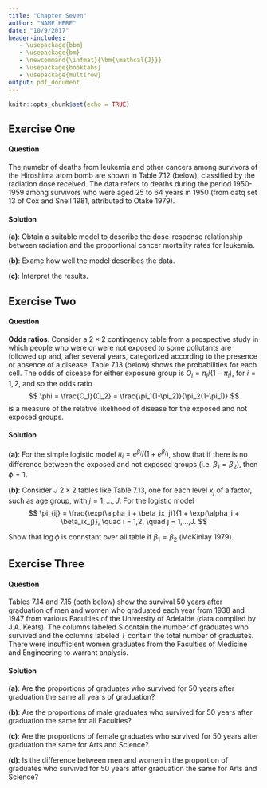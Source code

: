 ```yaml
---
title: "Chapter Seven"
author: "NAME HERE"
date: "10/9/2017"
header-includes:
   - \usepackage{bbm}
   - \usepackage{bm}
   - \newcommand{\infmat}{\bm{\mathcal{J}}}
   - \usepackage{booktabs}
   - \usepackage{multirow}
output: pdf_document
---
```


```r
knitr::opts_chunk$set(echo = TRUE)
```

## Exercise One
#### Question
The numebr of deaths from leukemia and other cancers among survivors of the Hiroshima atom bomb are shown in Table 7.12 (below), classified by the radiation dose received. The data refers to deaths during the period 1950-1959 among survivors who were aged 25 to 64 years in 1950 (from datq set 13 of Cox and Snell 1981, attributed to Otake 1979).

\begin{center}
\begin{tabular}{@{}lcccccc@{}}
\toprule
              & \multicolumn{6}{c}{Radiation Dose (rads)}  \\
Deaths        & 0   & 1-9 & 10-49 & 50-99 & 100-199 & 200+ \\ \midrule
Leukemia      & 13  & 5   & 5     & 3     & 4       & 18   \\
Other Cancers & 378 & 200 & 151   & 47    & 31      & 33   \\ \midrule
Total Cancers & 391 & 205 & 156   & 50    & 35      & 51   \\ \bottomrule
\end{tabular}
\end{center}

#### Solution
**(a)**: Obtain a suitable model to describe the dose-response relationship between radiation and the proportional cancer mortality rates for leukemia.

**(b)**: Exame how well the model describes the data.

**(c)**: Interpret the results.


## Exercise Two
#### Question
**Odds ratios**. Consider a $2\times2$ contingency table from a prospective study in which people who were or were not exposed to some pollutants are followed up and, after several years, categorized according to the presence or absence of a disease. Table 7.13 (below) shows the probabilities for each cell. The odds of disease for either exposure group is $O_i = \pi_i/(1-\pi_i)$, for $i = 1, 2,$ and so the odds ratio
$$
\phi = \frac{O_1}{O_2} = \frac{\pi_1(1-\pi_2)}{\pi_2(1-\pi_1)}
$$
is a measure of the relative likelihood of disease for the exposed and not exposed groups.

\begin{center}
\begin{tabular}{@{}lcc@{}}
\toprule
            & Diseased & Not diseased \\ \midrule
Exposed     & $\pi_1$  & $1-\pi_1$    \\
Not exposed & $\pi_2$  & $1-\pi_2$    \\ \bottomrule
\end{tabular}
\end{center}

#### Solution
**(a)**: For the simple logistic model $\pi_i = e^{\beta_i}/(1+e^{\beta_i})$, show that if there is no difference between the exposed and not exposed groups (i.e. $\beta_1 = \beta_2$), then $\phi = 1$.

**(b)**: Consider $J$ $2\times2$ tables like Table 7.13, one for each level $x_j$ of a factor, such as age group, with $j = 1,...,J$. For the logistic model
$$
\pi_{ij} = \frac{\exp(\alpha_i + \beta_ix_j)}{1 + \exp(\alpha_i + \beta_ix_j)}, \quad i = 1,2, \quad j = 1,...,J.
$$

Show that $\log\phi$ is connstant over all table if $\beta_1 = \beta_2$ (McKinlay 1979).


## Exercise Three
#### Question
Tables 7.14 and 7.15 (both below) show the survival 50 years after graduation of men and women who graduated each year from 1938 and 1947 from various Faculties of the University of Adelaide (data compiled by J.A. Keats). The columns labeled $S$ contain the number of graduates who survived and the columns labeled $T$ contain the total number of graduates. There were insufficient women graduates from the Faculties of Medicine and Engineering to warrant analysis.

\begin{center}
\begin{tabular}{@{}crrrrrrrr@{}}
\toprule
Year       & \multicolumn{8}{c}{Faculty}                                                                                                                                                                   \\
of         & \multicolumn{2}{c}{Medicine}                  & \multicolumn{2}{c}{Arts}                      & \multicolumn{2}{c}{Science}                   & \multicolumn{2}{c}{Engineering}               \\
Graduation & \multicolumn{1}{c}{S} & \multicolumn{1}{c}{T} & \multicolumn{1}{c}{S} & \multicolumn{1}{c}{T} & \multicolumn{1}{c}{S} & \multicolumn{1}{c}{T} & \multicolumn{1}{c}{S} & \multicolumn{1}{c}{T} \\ \midrule
1938       & 18                    & 22                    & 16                    & 30                    & 9                     & 14                    & 10                    & 16                    \\
1939       & 16                    & 23                    & 13                    & 22                    & 9                     & 12                    & 7                     & 11                    \\
1940       & 7                     & 17                    & 11                    & 25                    & 12                    & 19                    & 12                    & 15                    \\
1941       & 12                    & 25                    & 12                    & 14                    & 12                    & 15                    & 8                     & 9                     \\
1942       & 24                    & 50                    & 8                     & 12                    & 20                    & 28                    & 5                     & 7                     \\
1943       & 16                    & 21                    & 11                    & 20                    & 16                    & 21                    & 1                     & 2                     \\
1944       & 22                    & 32                    & 4                     & 10                    & 25                    & 31                    & 16                    & 22                    \\
1945       & 12                    & 14                    & 4                     & 12                    & 32                    & 38                    & 19                    & 25                    \\
1946       & 22                    & 34                    &                       &                       & 4                     & 5                     &                       &                       \\
1947       & 28                    & 37                    & 13                    & 23                    & 25                    & 31                    & 25                    & 35                    \\
Total      & 177                   & 275                   & 92                    & 168                   & 164                   & 214                   & 103                   & 142                   \\ \bottomrule
\end{tabular}

\begin{tabular}{@{}crrrr@{}}
\toprule
Year       & \multicolumn{4}{c}{Faculty}                                                                   \\
of         & \multicolumn{2}{c}{Arts}                      & \multicolumn{2}{c}{Science}                   \\
Graduation & \multicolumn{1}{c}{S} & \multicolumn{1}{c}{T} & \multicolumn{1}{c}{S} & \multicolumn{1}{c}{T} \\ \midrule
1938       & 14                    & 19                    & 1                     & 1                     \\
1939       & 11                    & 16                    & 4                     & 4                     \\
1940       & 15                    & 18                    & 6                     & 7                     \\
1941       & 15                    & 21                    & 3                     & 3                     \\
1942       & 8                     & 9                     & 4                     & 4                     \\
1943       & 13                    & 13                    & 8                     & 9                     \\
1944       & 18                    & 22                    & 5                     & 5                     \\
1945       & 18                    & 22                    & 16                    & 17                    \\
1946       & 1                     & 1                     & 1                     & 1                     \\
1947       & 13                    & 16                    & 10                    & 10                    \\
Total      & 126                   & 157                   & 58                    & 61                    \\ \bottomrule
\end{tabular}
\end{center}



#### Solution
**(a)**: Are the proportions of graduates who survived for 50 years after graduation the same all years of graduation?

**(b)**: Are the proportions of male graduates who survived for 50 years after graduation the same for all Faculties?

**(c)**: Are the proportions of female graduates who survived for 50 years after graduation the same for Arts and Science?

**(d)**: Is the difference between men and women in the proportion of graduates who survived for 50 years after graduation the same for Arts and Science?